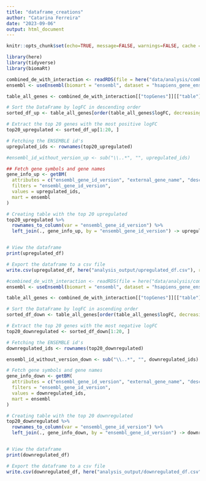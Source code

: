 ```yaml
---
title: "dataframe_creations"
author: "Catarina Ferreira"
date: "2023-09-06"
output: html_document
---
```


```r
knitr::opts_chunk$set(echo=TRUE, message=FALSE, warnings=FALSE, cache = TRUE)

library(here)
library(tidyverse)
library(biomaRt)
```



```r

combined_de_with_interaction <- readRDS(file = here("data/analysis/combined_de_with_interaction.RDS"))
ensembl <- useEnsembl(biomart = "ensembl", dataset = "hsapiens_gene_ensembl")

table_all_genes <- combined_de_with_interaction[["topGenes"]][["table"]]

# Sort the DataFrame by logFC in descending order
sorted_df_up <- table_all_genes[order(table_all_genes$logFC, decreasing = TRUE), ]

# Extract the top 20 genes with the most positive logFC
top20_upregulated <- sorted_df_up[1:20, ]

# Fetching the ENSEMBLE id's
upregulated_ids <- rownames(top20_upregulated)

#ensembl_id_without_version_up <- sub("\\..*", "", upregulated_ids)

## Fetch gene symbols and gene names
gene_info_up <- getBM(
  attributes = c("ensembl_gene_id_version", "external_gene_name", "description"),
  filters = "ensembl_gene_id_version",
  values = upregulated_ids,
  mart = ensembl
)

# Creating table with the top 20 upregulated
top20_upregulated %>%
  rownames_to_column(var = "ensembl_gene_id_version") %>%
  left_join(., gene_info_up, by = "ensembl_gene_id_version") -> upregulated_df


# View the dataframe
print(upregulated_df)

# Export the dataframe to a csv file
write.csv(upregulated_df, here("analysis_output/upregulated_df.csv"), row.names=FALSE)

```



```r

#combined_de_with_interaction <- readRDS(file = here("data/analysis/combined_de_with_interaction.RDS"))
ensembl <- useEnsembl(biomart = "ensembl", dataset = "hsapiens_gene_ensembl")

table_all_genes <- combined_de_with_interaction[["topGenes"]][["table"]]

# Sort the DataFrame by logFC in ascending order
sorted_df_down <- table_all_genes[order(table_all_genes$logFC, decreasing = FALSE), ]

# Extract the top 20 genes with the most negative logFC
top20_downregulated <- sorted_df_down[1:20, ]

# Fetching the ENSEMBLE id's
downregulated_ids <- rownames(top20_downregulated)

ensembl_id_without_version_down <- sub("\\..*", "", downregulated_ids)

# Fetch gene symbols and gene names
gene_info_down <- getBM(
  attributes = c("ensembl_gene_id_version", "external_gene_name", "description"),
  filters = "ensembl_gene_id_version",
  values = downregulated_ids,
  mart = ensembl
)

# Creating table with the top 20 downregulated
top20_downregulated %>%
  rownames_to_column(var = "ensembl_gene_id_version") %>%
  left_join(., gene_info_down, by = "ensembl_gene_id_version") -> downregulated_df


# View the dataframe
print(downregulated_df)

# Export the dataframe to a csv file
write.csv(downregulated_df, here("analysis_output/downregulated_df.csv"), row.names=FALSE)
```